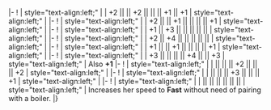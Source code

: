 {{Ship/EquipmentBonuses|class=<includeonly>mw-collapsed</includeonly>}}
|-
! {{GreenGunDP}}{{EquipmentLink|5inch Single Gun Mount Mk.30 Kai}}
| style="text-align:left;" | 
| +2 || || +2 || || || +1 || +1 
| style="text-align:left;" | 
|-
! {{GreenGunDP}}{{EquipmentLink|5inch Single Gun Mount Mk.30 Kai + GFCS Mk.37}}
| style="text-align:left;" | 
| +2 || || +1 || || || || +1
| style="text-align:left;" | 
|-
! {{TorpedoWeapon}}{{EquipmentLink|533mm Quintuple Torpedo Mount (Initial Model)}}
| style="text-align:left;" | 
| +1 || +3 || || || || || 
| style="text-align:left;" | 
|-
! {{TorpedoWeapon}}{{EquipmentLink|533mm Quintuple Torpedo Mount (Late Model)}}
| style="text-align:left;" | 
| +2 || +4 || || || || || 
| style="text-align:left;" |
|-
! {{Radar}}{{EquipmentLink|GFCS Mk.37}}
| style="text-align:left;" | 
| +1 || || +1 || || || || +1
| style="text-align:left;" | 
|-
! {{Radar}}{{EquipmentLink|SG Radar (Initial Model)}}
| style="text-align:left;" | 
| +3 || || || || +4 || || +3
| style="text-align:left;" | Also '''+1''' {{Range}}
|-
! {{DepthCharge}}{{EquipmentLink|RUR-4A Weapon Alpha Kai}}
| style="text-align:left;" | 
| || || || +2 || || || +2
| style="text-align:left;" | 
|-
! {{DepthCharge}}{{EquipmentLink|Lightweight ASW Torpedo (Initial Test Model)}}
| style="text-align:left;" | 
| || || || +3 || || || +1
| style="text-align:left;" | 
|-
! {{Turbine}}{{EquipmentLink|Improved Kanhon Type Turbine}}
| style="text-align:left;" | 
| || || || || || || 
| style="text-align:left;" | Increases her {{Speed}} speed to '''Fast''' without need of pairing with a boiler.
|}